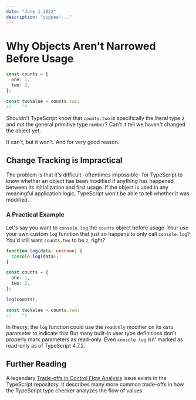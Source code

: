 ```yaml
---
date: "June 1 2022"
description: "yippee!..."
---
```


# Why Objects Aren't Narrowed Before Usage

```ts twoslash
const counts = {
  one: 1,
  two: 2,
};

const twoValue = counts.two;
//    ^?
```

Shouldn't TypeScript know that `counts.two` is specifically the literal type `2` and not the general primitive type `number`?
Can't it tell we haven't changed the object yet.

It can't, but it won't.
And for very good reason.

<!--truncate-->

## Change Tracking is Impractical

The problem is that it's difficult -oftentimes impossible- for TypeScript to know whether an object has been modified if anything has happened between its initialization and first usage.
If the object is used in any meaningful application logic, TypeScript won't be able to tell whether it was modified.

### A Practical Example

Let's say you want to `console.log` the `counts` object before usage.
Your use your own custom `log` function that just so happens to only call `console.log`?
You'd still want `counts.two` to be `2`, right?

```ts
function log(data: unknown) {
  console.log(data);
}

const counts = {
  one: 1,
  two: 2,
};

log(counts);

const twoValue = counts.two;
//    ^?
```

In theory, the `log` function could use the `readonly` modifier on its `data` parameter to indicate that
But many built-in user type definitions don't properly mark parameters as read-only.
Even `console.log` isn' marked as read-only as of TypeScript 4.7.2.

## Further Reading

A legendary [Trade-offs in Control Flow Analysis](https://github.com/microsoft/TypeScript/issues/9998) issue exists in the TypeScript repository.
It describes many more common trade-offs in how the TypeScript type checker analyzes the flow of values.
